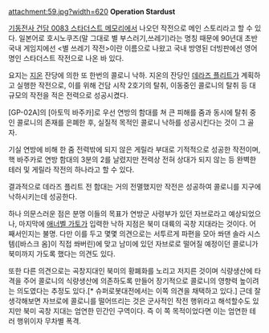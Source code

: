 attachment:59.jpg?width=620
'''Operation Stardust'''

[[기동전사 건담 0083 스타더스트 메모리]]에서 나오던 작전으로 메인 스토리라고 할 수 있다.  일본어로 호시노쿠즈(말 그대로 별 부스러기,쓰레기)라는 명칭 때문에 90년대 초반 국내 게임지에선 <별 쓰레기 작전>이란 이름으로 나왔고 국내 방영된 더빙판에선 영어명인 스타더스트 작전으로 나온 바 있다.

요지는 [[지온]] 잔당에 의한 또 한번의 콜로니 낙하. 지온의 잔당인 [[데라즈 플리트]]가 계획하고 실행한 작전으로, 이를 위해 건담 시작 2호기의 탈취, 이동중인 콜로니의 탈취 등 대규모의 작전을 적은 전력으로 성공시켰다.

[GP-02A]의 [아토믹 바주카]로 우선 연방의 함대를 쳐 큰 피해를 줌과 동시에 탈취 중인 콜로니의 존재를 은폐한 후, 실질적 목적인 콜로니 낙하를 성공시킨다는 것이 그 골자.

기실 연방에 비해 한 줌 전력밖에 되지 않은 게릴라 부대로 기적적으로 성공한 작전이며, 핵 바주카로 연방 함대의 3분의 2를 날렸지만 전력상 전혀 상대가 되지 않는 등 완벽한 테러 및 게릴라 작전의 하나라고 할 수 있다.

결과적으로 데라즈 플리트 전 함대는 거의 전멸했지만 작전은 성공하여 콜로니를 지구에 낙하시키는데 성공한다.

하나 의문스러운 점은 분명 이들의 목표가 연방군 사령부가 있던 자브로라고 예상되었으나, 마지막에 [[애너벨 가토]]가 입력한 낙하 지점은 북미 대륙의 곡창 지대라는 것이다. 어째서인지는 불명. 다만 이를 두고 몇몇 의견으로는 서투르게 파편을 모아 쏴댄 솔라 시스템([바스크 옴]이 직접 쏴버린)에 맞고 남미에 있던 자브로로 떨어질 예정이던 콜로니가 북미까지 가도록 했다는 의견도 있다. 

또한 다른 의견으로는 곡창지대인 북미의 황폐화를 노리고 저지른 것이며 식량생산에 타격을 주어 콜로니의 식량생산에 의존하도록 만들어 장기적으로 콜로니의 영향력 높이려는 의도였다는 추정도 있다.[* 슈퍼로봇대전에서는 이쪽 의견을 채택하고 있다.] 근데 잘 생각해보면 자브로에 콜로니를 떨어뜨리는 것은 군사적인 작전 행위라고 해석할수도 있지만 북미 곡창 지대는 엄연한 민간인 구역이다. 즉 이 쪽 목적이었다면 이는 엄연한 테러 행위이자 무차별 폭격.
